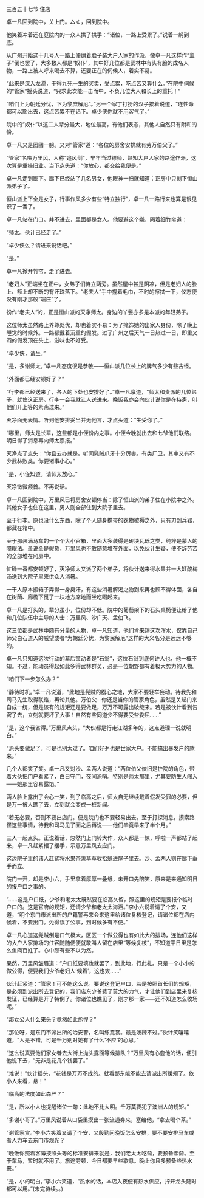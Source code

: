 

三百五十七节 住店

卓一凡回到院中，关上门。△￠，回到院中。

他笑着冲着还在庭院内的一众人拱了拱手：“诸位，一路上受累了。”说着一躬到底。

从广州开始这十几号人一路上便绷着脸子装大户人家的作派，像卓一凡这样作“主子”倒也罢了，大多数人都是“奴仆”，其中好几位都是武林中有头有脸的成名人物，一路上被人呼来喝去不算，还要正在的伺候人，着实不易。

“此来是深入龙潭，干得九死一生的买卖，受点累，吃点苦又算什么。”在院中伺候的“管家”摇头说道，“只求此次能一击而中，不负几位大人和长上的重托！”

“咱们上为朝廷分忧，下为黎庶解厄”。”另一个家丁打扮的汉子接着说道，“连性命都可以豁出去，这点苦累不在话下。卓少侠你就不用客气了。”

院中的“奴仆”以这二人辈分最大，地位最高，有他们表态，其他人自然只有附和的份。

卓一凡又是团团一躬。又对“管家”道：“各位的房舍安排就有劳万伯父了。”

“管家”名唤万里风，人称“追风剑”，早年当过镖师，熟知大户人家的路途作派，这次算是重操旧业。当下点头道：“你放心，都交给我便是。”

卓一凡走到廊下。廊下已经站了几名男女，他眼神一扫就知道：正房中只剩下恒山派弟子了。

恒山派上下全是女子，行事作风多少有些“特立独行”，卓一凡一路行来也算是很见识了一番了。

卓一凡站在门口。并不进去，里面都是女人。他要避这个嫌，隔着细竹帘道：

“师太。伙计已经走了。”

“卓少侠么？请进来说话吧。”

“是。”

卓一凡掀开竹帘，走了进去。

“老妇人”正端坐在正中，女弟子们侍立两旁。虽然屋中甚是阴凉，但是老妇人的脸上、额上却不断的有汗珠落下。“老夫人”手中握着毛巾，不时的擦拭一下，仪态便没有刚才那般“端庄”了。

扮作“老夫人”的，正是恒山派的灭净师太。身边的丫鬟亦多是本派的年轻弟子。

这位师太虽然路上养尊处优，却也着实不易：为了掩饰她的出家人身份，除了晚上睡觉的时候外。一路都戴着沉重的假发。过了广州之后天气一日热过一日，即重又闷的假发顶在头上，滋味也不好受。

“卓少侠，请坐。”

“是，多谢师太。”卓一凡态度很是恭敬――恒山派几位长上的脾气多少有些古怪。

“外面都已经安顿好了？”

“行李都已经送来了，各人的下处也安排好了。”卓一凡禀道，“师太和贵派的几位弟子，就住这正房。行李一会我就让人送进来。晚饭我亦会向伙计说你是在持斋，叫他们开上等的素斋过来。”

灭净面无表情。听到他安排妥当并无他言，才点头道：“生受你了。”

“哪里，师太是长辈，这些都是小侄份内之事。小侄今晚就出去和七爷他们联络。明日得了消息再向师太禀报。”

灭净点了点头：“你且去办就是。听闻髡贼爪牙十分厉害。有类厂卫，其中又有不少武林败类。你要诸事小心。”

“是，小侄知道。请师太放心。”

灭净微微颔首。不再说话。

卓一凡回到院中，万里风已将房舍安顿停当：除了恒山派的弟子住在小院中之外。其他女子也住在这里，男人则全部住到大院子里去。

至于行李。原也没什么东西，除了个人随身携带的衣物被褥之外，只有刀剑兵器，都藏在箱中。

至于那装满马车的一个个大小官箱，里面大多装得是砖块瓦砾之类，纯粹是蒙人的障眼法。虽说全是假货，万里风也不敢随意堆在外面，以免伙计生疑，便不辞劳苦的全部堆在厢房中。

忙碌一番都安顿好了，灭净师太又派了两个弟子，将伙计送来得水果并一大缸酸梅汤送到大院子里来供众人消暑。

一干人原本搬箱子弄得一身臭汗，有这些消暑解渴之物到来再也顾不得体面，各自在树荫、廊檐下觅了一块地方席地而坐吃喝起来。

卓一凡是打头的，辈分虽小，位份却不低。院中的葡萄架下的石头桌椅便让给了他和几位队伍中主导的人士：万里风、沙广天、孟伯飞。

这三位都是武林中颇有分量的人物，卓一凡知道，他们肯来趟这次浑水，仅靠自己师父白石道人的威望或者“为朝廷分忧，为黎民解厄”这样的大义名分是远远不够的。

卓一凡只知道这次行动的幕后策动者是“石翁”，这位石翁到底何许人也，他一概不知。不过，能动员得起如此多得武林群英，必是一位朝野都有着极大势力的人物。

“咱们下一步怎么办？”

“静待时机。”卓一凡说道，“此地是髡贼的腹心之地，大家不要轻举妄动。待我先和司马先生取得联络，再论其他。万伯父--你还是当你的管家角色，虽然是关起门来自成一统，但是该有的规矩还是要做足，万万不可露出破绽来。若是被伙计看到告密了去，立刻就要坏了大事！自然有些同道少不得要受些委屈……”

“是，这个我省得。”万里风点头，“大伙都是行走江湖多年的，这点道理一说就明白。”

“派头要做足了。可是也别太过了。咱们好歹也是世家大户。不能搞出暴发户的款来。”

几个人都笑了笑。卓一凡又对沙、孟两人说道：“两位伯父依旧是护院的角色，带着大伙把门户看紧了，白日守门，夜间派哨。特别是师太那里，尤其要防生人闯入――她那里容易露馅。”

两人脸上露出了会心一笑，到了临高之后，师太自无继续戴着假发受罪的必要，但是万一被人瞧了去，立刻就会变成一桩新闻。

“若无必要，否则不要出店门。便是院门也不要轻易出去。至于打探消息，摸索路径这些事情，待我和司马见了面之后再说――他们毕竟早来了半个月。”

三人一起点头。正说着话，忽然门上门铃大作，众人都是一惊，呼啦一声都站了起来，卓一凡赶紧摆了摆手，示意万里风去应门。

这边院子里的诸人赶紧将水果茶盏草草收拾躲进屋子里去。沙、孟两人则在廊下垂手而立。

院门一开，却是李小六，手里拿着厚厚一叠纸，未开口先陪笑，原来是来通知明日的报户口之事的。

“……这是户口纸，少爷和老太太既然要在临高久留，照这里的规矩是要报个临时户口的。这是官府的规矩，还请少爷和老太太海涵。”李小六说着请了个安，又道，“明个东门市派出所的户籍警再来会来这里给诸位复核登记，请诸位都在店内候着，不要出门。免得误了公事，到时候多有不便。”

卓一凡心道这髡贼倒是口气极大，区区一个做公得也有如此大的排场，连他们这样的大户人家排场的住客随随便便就敢叫人留在店里“等候复核”，不知道平日里是怎么鱼肉百姓了。心中颇有些不以为然。

果然，万里风皱眉道：“户口纸要填也就罢了，到此地，行此礼。只是一个小小的做公得，便要我们少爷老妇人‘候着’，这也太……”

伙计赶紧道：“管家！可不能这么说。要说这登记户口，若是按照首长们的规矩，是必须到派出所去登记的，我们店东少爷费了莫大的力气，才让他们到店里来复核发证，已经算是开了特例了。你诸位也瞧见了，刚才那一家――还不知道怎么收场呢。”

“那女公人什么来头？竟然如此彪悍？”

“那位呀，是东门市派出所的治安警，名叫练霓裳。最是泼辣不过。”伙计笑嘻嘻道，“人是不错，可是千万别对她有了什么‘不应’的心思。”

“这么说真要他们家女眷去大街上抛头露面等候排队？”万里风有心套他的话，便引他说下去，“无非是花几个钱罢了。”

“难说！”伙计摇头，“花钱是万万不成的。就看鄙东能不能去请派出所缓颊了。依小人来看，悬！”

“临高的法度如此森严？”

“是，所以小人也提醒诸位一句：此地不比大明。千万莫要犯了澳洲人的规矩。”

“多谢小哥了。”万里风说着从口袋里摸出一张流通券来，塞给他，“拿去喝个茶。”

“谢管家赏。”李小六笑着又请了个安，又殷勤问晚饭怎么安排，要不要安排马车或者人力车去东门市观光？

“晚饭你照着客簿按照头等的标准安排来就是，我们老太太吃斋，要预备素斋。至于车马，暂时就不用了。旅途劳顿，今日都要早些歇息。晚上你且多预备些热水来。”

“是，小的明白。”李小六笑道，“热水的话，本店入夜便有热水供应，拧开龙头随时都可以用。”(未完待续。。)

